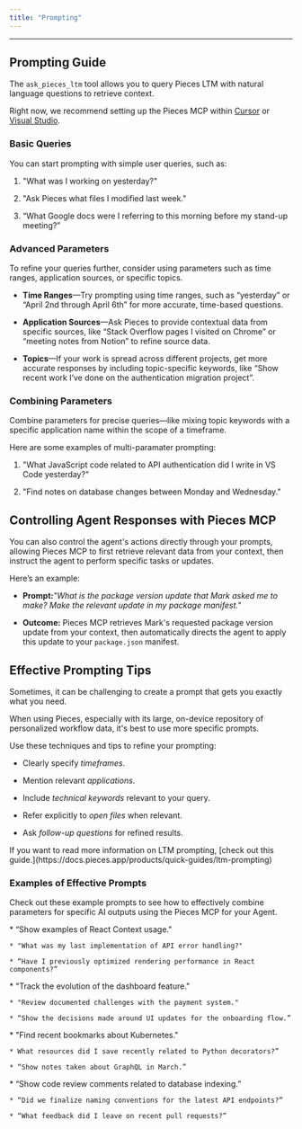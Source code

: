 ```yaml
---
title: "Prompting"
---
```


***

## Prompting Guide

The `ask_pieces_ltm` tool allows you to query Pieces LTM with natural language questions to retrieve context.

Right now, we recommend setting up the Pieces MCP within [Cursor](https://docs.pieces.app/products/mcp/cursor) or [Visual Studio](https://docs.pieces.app/products/mcp/github-copilot).

### Basic Queries

You can start prompting with simple user queries, such as:

1. "What was I working on yesterday?"

2. "Ask Pieces what files I modified last week."

3. “What Google docs were I referring to this morning before my stand-up meeting?”

### Advanced Parameters

To refine your queries further, consider using parameters such as time ranges, application sources, or specific topics.

* **Time Ranges**—Try prompting using time ranges, such as “yesterday” or “April 2nd through April 6th” for more accurate, time-based questions.

* **Application Sources**—Ask Pieces to provide contextual data from specific sources, like “Stack Overflow pages I visited on Chrome” or “meeting notes from Notion” to refine source data.

* **Topics**—If your work is spread across different projects, get more accurate responses by including topic-specific keywords, like “Show recent work I’ve done on the authentication migration project”.

### Combining Parameters

Combine parameters for precise queries—like mixing topic keywords with a specific application name within the scope of a timeframe.

Here are some examples of multi-paramater prompting:

1. "What JavaScript code related to API authentication did I write in VS Code yesterday?"

2. "Find notes on database changes between Monday and Wednesday."

## Controlling Agent Responses with Pieces MCP

You can also control the agent's actions directly through your prompts, allowing Pieces MCP to first retrieve relevant data from your context, then instruct the agent to perform specific tasks or updates.

Here’s an example:

* **Prompt:***"What is the package version update that Mark asked me to make? Make the relevant update in my package manifest."*

* **Outcome:** Pieces MCP retrieves Mark's requested package version update from your context, then automatically directs the agent to apply this update to your `package.json` manifest.

## Effective Prompting Tips

Sometimes, it can be challenging to create a prompt that gets you exactly what you need.

<Callout type="tip">
  When using Pieces, especially with its large, on-device repository of personalized workflow data, it's best to use more specific prompts.
</Callout>

Use these techniques and tips to refine your prompting:

* Clearly specify *timeframes*.

* Mention relevant *applications*.

* Include *technical keywords* relevant to your query.

* Refer explicitly to *open files* when relevant.

* Ask *follow-up questions* for refined results.

<Callout type="info">
  If you want to read more information on LTM prompting, [check out this guide.](https://docs.pieces.app/products/quick-guides/ltm-prompting)
</Callout>

### Examples of Effective Prompts

Check out these example prompts to see how to effectively combine parameters for specific AI outputs using the Pieces MCP for your Agent.

<CardGroup cols={2}>
  <Card title="Development Context">
    * “Show examples of React Context usage."

    * "What was my last implementation of API error handling?"

    * “Have I previously optimized rendering performance in React components?”
  </Card>

  <Card title="Project History">
    * "Track the evolution of the dashboard feature."

    * "Review documented challenges with the payment system."

    * “Show the decisions made around UI updates for the onboarding flow.”
  </Card>

  <Card title="Learning Retrieval">
    * "Find recent bookmarks about Kubernetes."

    * What resources did I save recently related to Python decorators?”

    * “Show notes taken about GraphQL in March.”
  </Card>

  <Card title="Code & Collaboration">
    * “Show code review comments related to database indexing.”

    * “Did we finalize naming conventions for the latest API endpoints?”

    * “What feedback did I leave on recent pull requests?”
  </Card>
</CardGroup>
